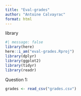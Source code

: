 ```yaml
---
title: "Eval-grades"
author: "Antoine Calvayrac"
format: html
---
```


library
```r
#| message: false
library(here)
here::i_am("eval-grades.Rproj")
library(dplyr)
library(ggplot2)
library(tidyr)
library(readr)
```
Question 1:

```r
grades <- read_csv("grades.csv")
```

